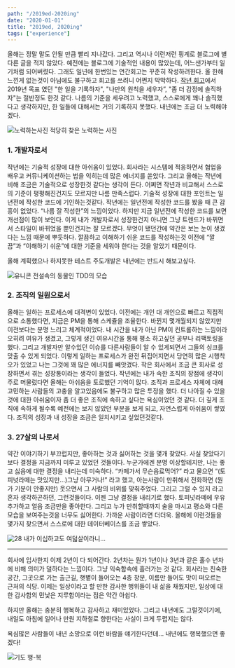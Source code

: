 ```yaml
---
path: "/2019ed-2020ing"
date: "2020-01-01"
title: "2019ed, 2020ing"
tags: ["experience"]
---
```



올해는 정말 말도 안될 만큼 빨리 지나갔다. 그리고 역시나 이런저런 핑계로 블로그에 별다른 글을 적지 않았다. 예전에는 블로그에 기술적인 내용이 많았는데, 어느샌가부터 일기처럼 되어버렸다. 그래도 일년에 한번있는 연간회고는 꾸준히 작성하려한다. 
올 한해 느낀게 없는것이 아님에도 불구하고 회고를 쓰려니 어쩐지 막막하다. [작년 회고](/2018ed-2019ing)에서 2019년 목표 였던 "한 일을 기록하자", "나만의 원칙을 세우자”, "좀 더 감정에 솔직하자"는 절반정도 한것 같다. 나름의 기준을 세우려고 노력했고, 스스로에게 꽤나 솔직했다고 생각하지만, 한 일들에 대해서는 거의 기록하지 못했다. 내년에는 조금 더 노력해야겠다.

![노력하는사진](../images/2019ed/unnamed.jpg)
적당히 찾은 노력하는 사진
<br/>

### 1. 개발자로서

작년에는 기술적 성장에 대한 아쉬움이 있었다. 회사라는 시스템에 적응하면서 협업을 배우고 커뮤니케이션하는 법을 익히는데 많은 에너지를 쏟았다. 그리고 올해는 작년에 비해 조금은 기술적으로 성장한것 같다는 생각이 든다. 어쩌면 작년과 비교해서 스스로의 기준이 평평해진건지도 모르지만 나름 만족스럽다. 
기술적 성장에 대한 포인트는 일년전에 작성한 코드에 기인하는것같다. 작년에는 일년전에 작성한 코드를 봤을 때 큰 감흥이 없었다. “나름 잘 작성한”의 느낌이었다. 하지만 지금 일년전에 작성한 코드를 보면 개선점이 많이 보인다. 이게 내가 개발자로서 성장한건지 아니면 그냥 트렌드가 바뀌면서 스타일이 바뀌었을 뿐인건지는 잘 모르겠다. 무엇이 됐던간에 약간은 보는 눈이 생겼다는 느낌 때문에 뿌듯하다. 깔끔하고 이해하기 쉬운 코드를 작성하는것 이전에 “깔끔”과 “이해하기 쉬운”에 대한 기준을 세워야 한다는 것을 알았기 때문이다. 

올해 계획했으나 하지못한 테스트 주도개발은 내년에는 반드시 해보고싶다.

![유니콘](https://corporatespring.com/wp-content/uploads/2017/11/Unicorn-Millenials-Corporate-Spring.png)
전설속의 동물인 TDD의 모습
<br/>

### 2. 조직의 일원으로서
올해는 일하는 프로세스에 대격변이 있었다. 이전에는 개인 대 개인으로 빠르고 직접적으로 소통했다면, 지금은 PM을 통해 스케쥴을 조율한다. 바뀐지 몇개월되지 않았지만 이전보다는 분명 느리고 체계적이었다. 내 시간을 내가 아닌 PM이 컨트롤하는 느낌이라 오히려 여유가 생겼고, 그렇게 생긴 여유시간을 통해 평소 하고싶던 공부나 리팩토링을 했다. 그리고 개발자만 알수있던 이슈를 다른사람들이 알 수 있게되면서 그들의 싱크를 맞출 수 있게 되었다.
이렇게 일하는 프로세스가 완전 뒤집어지면서 당연히 많은 시행착오가 있었고 나는 그것에 꽤 많은 에너지를 빼앗겼다. 작은 회사에서 조금 큰 회사로 성장하면서 겪는 성장통이라는 생각이 들었다. 작년에는 내가 속한 조직의 장점에 생각이 주로 머물렀다면 올해는 아쉬움을 토로했던 기억이 많다. 조직과 프로세스 자체에 대해 고민하는 사람들의 고충을 알고있음에도 불구하고 많은 투정을 했다. 더 나아질 수 있을것에 대한 아쉬움이자 좀 더 좋은 조직에 속하고 싶다는 욕심이었던 것 같다. 더 깊게 조직에 속하게 될수록 예전에는 보지 않았던 부분을 보게 되고, 자연스럽게 아쉬움이 쌓였다. 조직의 성장과 내 성장을 조금은 일치시키고 싶었던것같다.


### 3. 27살의 나로서
약간 이야기하기 부끄럽지만, 좋아하는 것과 싫어하는 것을 몇개 찾았다. 사실 찾았다기보다 결정을 지금까지 미루고 있었던 것들이다. 누군가에겐 분명 이상할테지만, 나는 좋고 싫음에 대한 결정을 내리는데 미숙하다. “카페가서 무슨음료먹어?” 라고 물으면 “(토피넛라떼는 맛있지만…)그냥 아무거나!” 라고 했고, 아는사람이 만취해서 전화하면 (뭔가 기분이 안좋지만) 웃으면서 그 사람의 비위를 맞춰주었다. 그리고 그럴 수 있지 라고 혼자 생각하곤하던, 그런것들이다. 이젠 그냥 결정을 내리기로 했다. 토피넛라떼에 우유추가하고 얼음 조금만을 좋아한다. 그리고 누가 만취할때까지 술을 마시고 평소와 다른모습을 보여주는것을 너무도 싫어한다. 가까운 사람이라면 더더욱.
올해에 이런것들을 몇가지 찾으면서 스스로에 대한 데이터베이스를 조금 쌓았다.

![28](https://besthqwallpapers.com/Uploads/31-8-2019/103435/thumb2-28th-happy-birthday-3d-balloons-letters-birthday-background-with-balloons-28-years-birthday-happy-28th-birthday.jpg)
내가 이십하고도 여덟살이라니...

-----

회사에 입사한지 이제 2년이 다 되어간다. 2년차는 뭔가 1년이나 3년과 같은 홀수 년차에 비해 의미가 덜하다는 느낌이다. 그냥 익숙함속에 흘러가는 것 같다. 회사라는 친숙한 공간, 그곳으로 가는 출근길, 햇볕이 들어오는 4층 창문, 이름만 들어도 맛이 떠오르는 근처의 식당. 이제는 일상이라고 할 만한 감사한 행위들이 내 삶을 채웠지만, 일상에 대한 감사함의 민낯은 지루함이라는 점은 약간 아쉽다.

하지만 올해는 충분히 행복하고 감사하고 재미있었다. 그리고 내년에도 그럴것이기에, 내일도 아침에 일어나 만원 지하철로 향한다는 사실이 크게 두렵지는 않다. 

욕심많은 사람들이 내년 소망으로 이런 바람을 얘기한다던데...
내년에도 행복했으면 좋겠다!

![기도](https://1y4yclbm79aqghpm1xoezrdw-wpengine.netdna-ssl.com/wp-content/uploads/2018/11/Praying-Hands-620.jpg)
행-복
